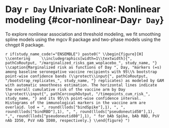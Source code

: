 # Day `r Day` Univariate CoR: Nonlinear modeling {#cor-nonlinear-Day`r Day`}


To explore nonlinear association and threshold modeling, we fit smoothing spline models using the mgcv R package and two-phase models using the chngpt R package.


`r if(study_name_code!="ENSEMBLE") paste0("
\\begin{figure}[H]
    \\centering
    \\includegraphics[width=1\\textwidth]{", pathCoRoutput, "/marginalized_risks_gam_woplacebo_", study_name, "}
    \\caption{Marginalized risk as functions of Day ", Day, "markers (=s) among baseline seronegative vaccine recipients with 95\\% bootstrap point-wise confidence bands (\\protect\\input{", pathCoRoutput, "/bootstrap_replicates_", study_name, "} replicates) as modeled by GAM with automatic smoothness estimation. The horizontal lines indicate the overall cumulative risk of the vaccine arm by Day \\protect\\input{", pathCorcoxphOutput, "/timepoints_cum_risk_", study_name, "} and its 95\\% point-wise confidence interval. Histograms of the immunological markers in the vaccine arm are overlaid. lod = ", round(llods["bindSpike"],1), ", ", round(llods["bindRBD"],1), ", ", round(llods["pseudoneutid50"],1), ",", round(llods["pseudoneutid80"],1), " for bAb Spike, bAb RBD, PsV nAb ID50, PsV nAb ID80, respectively.}
\\end{figure}
")`

\begin{figure}[H]
    \centering
    \includegraphics[width=1\textwidth]{`r pathCoRoutput`/marginalized_risks_gam_`r study_name`}
    \caption{Marginalized risk as functions of Day `r Day` markers (=s) among baseline seronegative vaccine recipients with 95\% bootstrap point-wise confidence bands (\protect\input{`r pathCoRoutput`/bootstrap_replicates_`r study_name`} replicates) as modeled by GAM with automatic smoothness estimation. The horizontal lines indicate the overall cumulative risk of the vaccine and placebo arms by Day \protect\input{`r pathCorcoxphOutput`/timepoints_cum_risk_`r study_name`} and its 95\% point-wise confidence interval. Histograms of the immunological markers in the vaccine arm are overlaid. lod = `r round(llods["bindSpike"],1)`, `r round(llods["bindRBD"],1)`, `r round(llods["pseudoneutid50"],1)`, `r round(llods["pseudoneutid80"],1)` for bAb Spike, bAb RBD, PsV nAb ID50, PsV nAb ID80, respectively.}
\end{figure}


